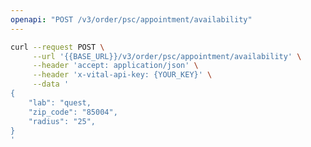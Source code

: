 ```yaml
---
openapi: "POST /v3/order/psc/appointment/availability"
---
```


<RequestExample>

```bash cURL
curl --request POST \
     --url '{{BASE_URL}}/v3/order/psc/appointment/availability' \
     --header 'accept: application/json' \
     --header 'x-vital-api-key: {YOUR_KEY}' \
     --data '
{
    "lab": "quest,
    "zip_code": "85004",
    "radius": "25",
}
'
```
</RequestExample>
